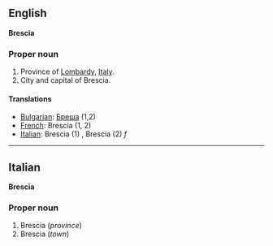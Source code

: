 ==English==
'''Brescia'''

===Proper noun===

#Province of [[Lombardy]], [[Italy]].
#City and capital of Brescia.

====Translations====

*[[Bulgarian]]: [[Бреша]] (1,2)
*[[French]]: Brescia (1, 2)
*[[Italian]]: Brescia (1) '' '', Brescia (2) ''f''

----

==Italian==
'''Brescia'''

===Proper noun===

#Brescia (''province'')
#Brescia (''town'')